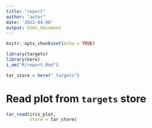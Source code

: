 ```yaml
---
title: "report"
author: "autor"
date: '2022-04-08'
output: html_document
---
```


```r
knitr::opts_chunk$set(echo = TRUE)

library(targets)
library(here)
i_am("R/report.Rmd")

tar_store = here("_targets")
```
# Read plot from `targets` store

```r
tar_read(iris_plot,
         store = tar_store)
```
